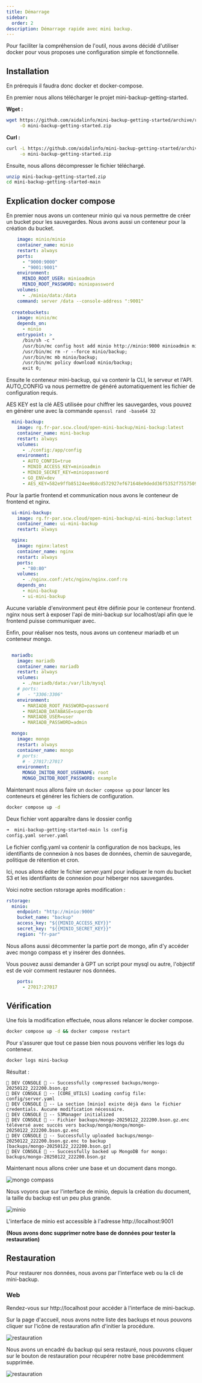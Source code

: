 ```yaml
---
title: Démarrage
sidebar:
  order: 2
description: Démarrage rapide avec mini backup.
---
```


Pour faciliter la compréhension de l'outil, nous avons décidé d'utiliser docker pour vous proposes une configuration simple et fonctionnelle.

## Installation

En prérequis il faudra donc docker et docker-compose.

En premier nous allons télécharger le projet mini-backup-getting-started.

**Wget :**
```bash
wget https://github.com/aidalinfo/mini-backup-getting-started/archive/refs/heads/main.zip \
     -O mini-backup-getting-started.zip
```

**Curl :**
```bash
curl -L https://github.com/aidalinfo/mini-backup-getting-started/archive/refs/heads/main.zip \
     -o mini-backup-getting-started.zip
```

Ensuite, nous allons décompresser le fichier téléchargé.

```bash
unzip mini-backup-getting-started.zip
cd mini-backup-getting-started-main
```

## Explication docker compose

En premier nous avons un conteneur minio qui va nous permettre de créer un bucket pour les sauvegardes.
Nous avons aussi un conteneur pour la création du bucket.

```yaml
    image: minio/minio
    container_name: minio
    restart: always
    ports:
      - "9000:9000"
      - "9001:9001"
    environment:
      MINIO_ROOT_USER: minioadmin
      MINIO_ROOT_PASSWORD: miniopassword
    volumes:
      - ./minio/data:/data
    command: server /data --console-address ":9001"
    
  createbuckets:
    image: minio/mc
    depends_on:
      - minio
    entrypoint: >
      /bin/sh -c "
      /usr/bin/mc config host add minio http://minio:9000 minioadmin miniopassword;
      /usr/bin/mc rm -r --force minio/backup;
      /usr/bin/mc mb minio/backup;
      /usr/bin/mc policy download minio/backup;
      exit 0;
```

Ensuite le conteneur mini-backup, qui va contenir la CLI, le serveur et l'API.
AUTO_CONFIG va nous permettre de généré automatiquement les fichier de configuration requis.

AES KEY est la clé AES utilisée pour chiffrer les sauvegardes, vous pouvez en générer une avec la commande ```openssl rand -base64 32```

```yaml
  mini-backup:
    image: rg.fr-par.scw.cloud/open-mini-backup/mini-backup:latest
    container_name: mini-backup
    restart: always
    volumes:
      - ./config:/app/config
    environment:
      - AUTO_CONFIG=true
      - MINIO_ACCESS_KEY=minioadmin
      - MINIO_SECRET_KEY=miniopassword
      - GO_ENV=dev
      - AES_KEY=582e9ffb85124ee9b8cd572927ef671648e9dedd36f5352f755750930a2248d6
```

Pour la partie frontend et communication nous avons le conteneur de frontend et nginx.

```yaml
  ui-mini-backup:
    image: rg.fr-par.scw.cloud/open-mini-backup/ui-mini-backup:latest
    container_name: ui-mini-backup
    restart: always

  nginx:
    image: nginx:latest
    container_name: nginx
    restart: always
    ports:
      - "80:80"
    volumes:
      - ./nginx.conf:/etc/nginx/nginx.conf:ro
    depends_on:
      - mini-backup
      - ui-mini-backup
```
<Aside type="caution" title="Communication">
    Aucune variable d'environment peut être définie pour le conteneur frontend.
    nginx nous sert à exposer l'api de mini-backup sur localhost/api afin que le frontend puisse communiquer avec.
</Aside>

Enfin, pour réaliser nos tests, nous avons un conteneur mariadb et un conteneur mongo.

```yaml

  mariadb:
    image: mariadb
    container_name: mariadb
    restart: always
    volumes:
      - ./mariadb/data:/var/lib/mysql
    # ports:
    #   - "3306:3306"
    environment:
      - MARIADB_ROOT_PASSWORD=password
      - MARIADB_DATABASE=superdb
      - MARIADB_USER=user
      - MARIADB_PASSWORD=admin

  mongo:
    image: mongo
    restart: always
    container_name: mongo
    # ports:
      # - 27017:27017
    environment:
      MONGO_INITDB_ROOT_USERNAME: root
      MONGO_INITDB_ROOT_PASSWORD: example
```

Maintenant nous allons faire un ```docker compose up``` pour lancer les conteneurs et générer les fichiers de configuration.

```bash
docker compose up -d
```

Deux fichier vont apparaître dans le dossier config

```bash
➜  mini-backup-getting-started-main ls config
config.yaml server.yaml
```

Le fichier config.yaml va contenir la configuration de nos backups, les identifiants de connexion à nos bases de données, chemin de sauvegarde, politique de rétention et cron.

Ici, nous allons éditer le fichier server.yaml pour indiquer le nom du bucket S3 et les identifiants de connexion pour héberger nos sauvegardes.

Voici notre section rstorage après modification :

```yaml
rstorage:
  minio:
    endpoint: "http://minio:9000"
    bucket_name: "backup"
    access_key: "${{MINIO_ACCESS_KEY}}"
    secret_key: "${{MINIO_SECRET_KEY}}"
    region: "fr-par"
```

Nous allons aussi décommenter la partie port de mongo, afin d'y accéder avec mongo compass et y insérer des données.

<Aside>Vous pouvez aussi demander à GPT un script pour mysql ou autre, l'objectif est de voir comment restaurer nos données.</Aside>

```yaml
    ports:
      - 27017:27017
```
## Vérification

Une fois la modification effectuée, nous allons relancer le docker compose.

```bash
docker compose up -d && docker compose restart
```

Pour s'assurer que tout ce passe bien nous pouvons vérifier les logs du conteneur.

```bash
docker logs mini-backup
```

Résultat :

```
🚀 DEV CONSOLE 🚀 -- Successfully compressed backups/mongo-20250122_222200.bson.gz
🚀 DEV CONSOLE 🚀 -- [CORE_UTILS] Loading config file: config/server.yaml
🚀 DEV CONSOLE 🚀 -- La section [minio] existe déjà dans le fichier credentials. Aucune modification nécessaire.
🚀 DEV CONSOLE 🚀 -- S3Manager initialized
🚀 DEV CONSOLE 🚀 -- Fichier backups/mongo-20250122_222200.bson.gz.enc téléversé avec succès vers backup/mongo/mongo/mongo-20250122_222200.bson.gz.enc
🚀 DEV CONSOLE 🚀 -- Successfully uploaded backups/mongo-20250122_222200.bson.gz.enc to backup
[backups/mongo-20250122_222200.bson.gz]
🚀 DEV CONSOLE 🚀 -- Successfully backed up MongoDB for mongo: backups/mongo-20250122_222200.bson.gz
```

Maintenant nous allons créer une base et un document dans mongo.

![mongo compass](../../../../assets/SCR-20250122-ufbi.png)

Nous voyons que sur l'interface de minio, depuis la création du document, la taille du backup est un peu plus grande.

![minio](../../../../assets/SCR-20250122-uhba.png)

<Aside>L'interface de minio est accessible à l'adresse http://localhost:9001</Aside>

**(Nous avons donc supprimer notre base de données pour tester la restauration)**

## Restauration

Pour restaurer nos données, nous avons par l'interface web ou la cli de mini-backup.

### Web

Rendez-vous sur http://localhost pour accéder à l'interface de mini-backup.

Sur la page d'accueil, nous avons notre liste des backups et nous pouvons cliquer sur l'icône de restauration afin d'initier la procédure.

![restauration](../../../../assets/SCR-20250122-uiph.png)

Nous avons un encadré du backup qui sera restauré, nous pouvons cliquer sur le bouton de restauration pour récupérer notre base précédemment supprimée.

![restauration](../../../../assets/SCR-20250122-ukgm.png)